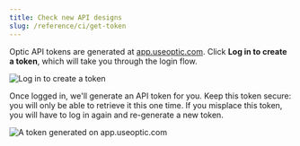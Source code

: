 ```yaml
---
title: Check new API designs
slug: /reference/ci/get-token
---
```


Optic API tokens are generated at [app.useoptic.com](https://app.useoptic.com). Click **Log in to create a token**, which will take you through the login flow.

![Log in to create a token](/img/docs/app.useoptic.com.png)

Once logged in, we'll generate an API token for you. Keep this token secure: you will only be able to retrieve it this one time. If you misplace this token, you will have to log in again and re-generate a new token.

![A token generated on app.useoptic.com](/img/docs/app.useoptic.com-token.png)
